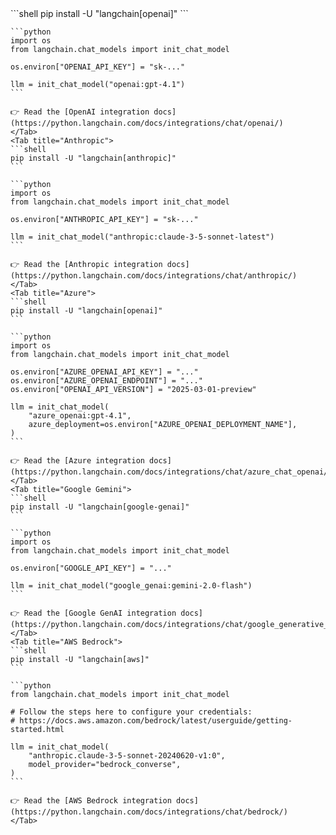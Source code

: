<Tabs>
    <Tab title="OpenAI">
    ```shell
    pip install -U "langchain[openai]"
    ```

    ```python
    import os
    from langchain.chat_models import init_chat_model

    os.environ["OPENAI_API_KEY"] = "sk-..."

    llm = init_chat_model("openai:gpt-4.1")
    ```

    👉 Read the [OpenAI integration docs](https://python.langchain.com/docs/integrations/chat/openai/)
    </Tab>
    <Tab title="Anthropic">
    ```shell
    pip install -U "langchain[anthropic]"
    ```

    ```python
    import os
    from langchain.chat_models import init_chat_model

    os.environ["ANTHROPIC_API_KEY"] = "sk-..."

    llm = init_chat_model("anthropic:claude-3-5-sonnet-latest")
    ```

    👉 Read the [Anthropic integration docs](https://python.langchain.com/docs/integrations/chat/anthropic/)
    </Tab>
    <Tab title="Azure">
    ```shell
    pip install -U "langchain[openai]"
    ```

    ```python
    import os
    from langchain.chat_models import init_chat_model

    os.environ["AZURE_OPENAI_API_KEY"] = "..."
    os.environ["AZURE_OPENAI_ENDPOINT"] = "..."
    os.environ["OPENAI_API_VERSION"] = "2025-03-01-preview"

    llm = init_chat_model(
        "azure_openai:gpt-4.1",
        azure_deployment=os.environ["AZURE_OPENAI_DEPLOYMENT_NAME"],
    )
    ```

    👉 Read the [Azure integration docs](https://python.langchain.com/docs/integrations/chat/azure_chat_openai/)
    </Tab>
    <Tab title="Google Gemini">
    ```shell
    pip install -U "langchain[google-genai]"
    ```

    ```python
    import os
    from langchain.chat_models import init_chat_model

    os.environ["GOOGLE_API_KEY"] = "..."

    llm = init_chat_model("google_genai:gemini-2.0-flash")
    ```

    👉 Read the [Google GenAI integration docs](https://python.langchain.com/docs/integrations/chat/google_generative_ai/)
    </Tab>
    <Tab title="AWS Bedrock">
    ```shell
    pip install -U "langchain[aws]"
    ```

    ```python
    from langchain.chat_models import init_chat_model

    # Follow the steps here to configure your credentials:
    # https://docs.aws.amazon.com/bedrock/latest/userguide/getting-started.html

    llm = init_chat_model(
        "anthropic.claude-3-5-sonnet-20240620-v1:0",
        model_provider="bedrock_converse",
    )
    ```

    👉 Read the [AWS Bedrock integration docs](https://python.langchain.com/docs/integrations/chat/bedrock/)
    </Tab>
</Tabs>
